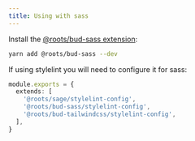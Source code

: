 ```yaml
---
title: Using with sass
---
```


Install the [@roots/bud-sass extension](https://bud.js.org/extensions/bud-sass):

```sh npm2yarn
yarn add @roots/bud-sass --dev
```

If using stylelint you will need to configure it for sass:

```ts file="stylelint.config.cjs"
module.exports = {
  extends: [
    '@roots/sage/stylelint-config',
    '@roots/bud-sass/stylelint-config',
    '@roots/bud-tailwindcss/stylelint-config',
  ],
}
```
